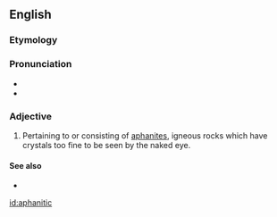 ==English==


===Etymology===

{{suffix|aphanite|ic}}

===Pronunciation===

*{{IPA|æfəˈnɪtɪk}}
*{{rhymes|ɪtɪk}}

===Adjective===
{{en-adj}}

#{{geology}} Pertaining to or consisting of [[aphanite]]s, igneous rocks which have crystals too fine to be seen by the naked eye.

====See also====
*{{pedialite|aphanite}}

[[id:aphanitic]]